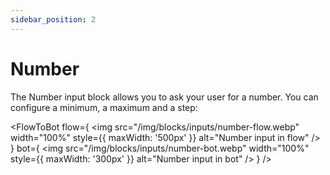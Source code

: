 ```yaml
---
sidebar_position: 2
---
```



# Number

The Number input block allows you to ask your user for a number. You can configure a minimum, a maximum and a step:

<FlowToBot
  flow={
    <img
      src="/img/blocks/inputs/number-flow.webp"
      width="100%"
      style={{ maxWidth: '500px' }}
      alt="Number input in flow"
    />
  }
  bot={
    <img
      src="/img/blocks/inputs/number-bot.webp"
      width="100%"
      style={{ maxWidth: '300px' }}
      alt="Number input in bot"
    />
  }
/>
